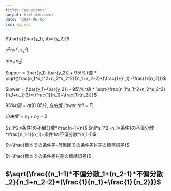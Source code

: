```yaml
---
title: "equations"
output: html_document
date: "2024-06-06"
css: my.css
---
```


$\bar{y}(\bar{y_1}, \bar{y_2})$

$s^2 (s^2_1, s^2_2)$

$n (n_1, n_2)$

$upper = (\bar{y_1}-\bar{y_2}) + 95\% t値 * \sqrt{\frac{n_1*s_1^2+n_2*s_2^2}{n_1+n_2-2}*(\frac{1}{n_1}+\frac{1}{n_2})}$

$lower = (\bar{y_1}-\bar{y_2}) - 95\% t値 * \sqrt{\frac{n_1*s_1^2+n_2*s_2^2}{n_1+n_2-2}*(\frac{1}{n_1}+\frac{1}{n_2})}$

$95\%t値=qt(0.05/2, 自由度, lower.tail=F)$

$自由度=n_1+n_2-2$

$s_1^2=条件1の不偏分散*\frac{n-1}{n}$
$n1*s_1^2=n_1*条件1の不偏分散*\frac{n_1-1}{n_1}=条件1の不偏分散*(n_1-1)$


$t=\frac{標本での条件差-母集団での条件差}{差の標準誤差}$

$t=\frac{標本での条件差}{差の標準誤差}$



## $\sqrt{\frac{(n_1-1)*不偏分散_1+(n_2-1)*不偏分散_2}{n_1+n_2-2}*(\frac{1}{n_1}+\frac{1}{n_2})}$